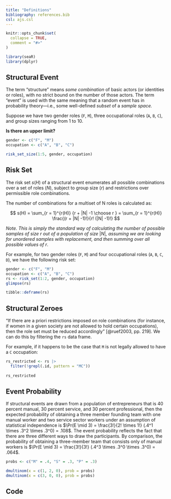 ```yaml
---
title: "Definitions"
bibliography: references.bib
csl: ajs.csl
---
```


```r
knitr::opts_chunk$set(
  collapse = TRUE,
  comment = "#>"
)
```

```r
library(seaR)
library(dplyr)
```

## Structural Event

The term "structure" means *some combination* of basic actors (or identities or roles), with no strict bound on the number of those actors. The term "event" is used with the same meaning that a random event has in probability theory---i.e., some well-defined *subset* of a *sample space.*

Suppose we have two gender roles (`F`, `M`), three occupational roles (`A`, `B`, `C`), and group sizes ranging from 1 to 10.

**Is there an upper limit?**

```r
gender <- c("F", "M")
occupation <- c("A", "B", "C")

risk_set_size(1:5, gender, occupation)
```

## Risk Set

The risk set $s(H)$ of a structural event enumerates all possible combinations over a set of roles $(N)$, subject to group size $(r)$ and restrictions over permissible role combinations.

The number of combinations for a multiset of N roles is calculated as:

$$
s(H) = \sum_{r = 1}^{r(H)} {r + |N| -1 \choose r } = \sum_{r = 1}^{r(H)} \frac{(r + |N| -1)!}{r! (|N| -1)!}
$$

*Note. This is simply the standard way of calculating the number of possible samples of size* $r$ *out of a population of size* $|N|$*, assuming we are looking for unordered samples with replacement, and then summing over all possible values of* $r$.

For example, for two gender roles (`F`, `M`) and four occupational roles (`A`, `B`, `C`, `D`), we have the following risk set:

```r
gender <- c("F", "M")
occupation <- c("A", "B", "C")
rs <- risk_set(1:2, gender, occupation)
glimpse(rs)
```

```r
tibble::deframe(rs)
```

## Structural Zeroes

"If there are a priori restrictions imposed on role combinations (for instance, if women in a given society are not allowed to hold certain occupations), then the role set must be reduced accordingly" [@ruef2003, pp. 219]. We can do this by filtering the `rs` data frame.

For example, if it happens to be the case that `M` is not legally allowed to have a `C` occupation:

```r
rs_restricted <- rs |>
  filter(!grepl(.id, pattern = "MC"))
  
rs_restricted
```

## Event Probability

If structural events are drawn from a population of entrepreneurs that is 40 percent manual, 30 percent service, and 30 percent professional, then the expected probability of obtaining a three member founding team with one manual worker and two service sector workers under an assumption of statistical independence is $\Pr(E \mid 3) = \frac{3!}{2! \times 1!} (.4^1 \times .3^2 \times .3^0) = .108$. The event probability reflects the fact that there are three different ways to draw the participants. By comparison, the probability of obtaining a three-member team that consists only of manual workers is $\Pr(E \mid 3) = \frac{3!}{3!} (.4^3 \times .3^0 \times .3^0) = .064$.

```r
probs <- c("M" = .4, "S" = .3, "P" = .3)

dmultinom(x = c(1, 2, 0), prob = probs)
dmultinom(x = c(3, 0, 0), prob = probs)
```

## Code
